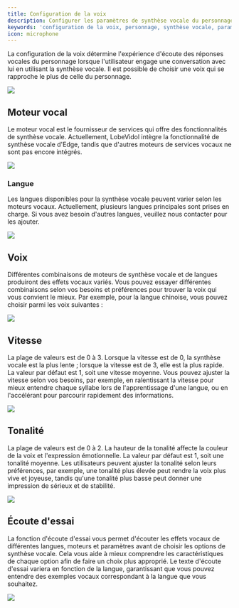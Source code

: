 ```yaml
---
title: Configuration de la voix
description: Configurer les paramètres de synthèse vocale du personnage
keywords: 'configuration de la voix, personnage, synthèse vocale, paramètres'
icon: microphone
---
```


La configuration de la voix détermine l'expérience d'écoute des réponses vocales du personnage lorsque l'utilisateur engage une conversation avec lui en utilisant la synthèse vocale. Il est possible de choisir une voix qui se rapproche le plus de celle du personnage.

<Frame>
  <img src="https://oss.vidol.chat/assets/1d1cfdabce08b8097c3561358c2ba619.webp" />
</Frame>

## Moteur vocal

Le moteur vocal est le fournisseur de services qui offre des fonctionnalités de synthèse vocale. Actuellement, LobeVidol intègre la fonctionnalité de synthèse vocale d'Edge, tandis que d'autres moteurs de services vocaux ne sont pas encore intégrés.

<Frame>
  <img src="https://oss.vidol.chat/assets/dee3d8f963e5965d279ba70710ded7cb.webp" />
</Frame>

### Langue

Les langues disponibles pour la synthèse vocale peuvent varier selon les moteurs vocaux. Actuellement, plusieurs langues principales sont prises en charge. Si vous avez besoin d'autres langues, veuillez nous contacter pour les ajouter.

<Frame>
  <img src="https://oss.vidol.chat/assets/950939b62d2ee35ac35bc16e0b88ed43.webp" />
</Frame>

## Voix

Différentes combinaisons de moteurs de synthèse vocale et de langues produiront des effets vocaux variés. Vous pouvez essayer différentes combinaisons selon vos besoins et préférences pour trouver la voix qui vous convient le mieux. Par exemple, pour la langue chinoise, vous pouvez choisir parmi les voix suivantes :

<Frame>
  <img src="https://oss.vidol.chat/assets/7e7e0f4e03d068152ecaf554ec00e1dc.webp" />
</Frame>

## Vitesse

La plage de valeurs est de 0 à 3. Lorsque la vitesse est de 0, la synthèse vocale est la plus lente ; lorsque la vitesse est de 3, elle est la plus rapide. La valeur par défaut est 1, soit une vitesse moyenne. Vous pouvez ajuster la vitesse selon vos besoins, par exemple, en ralentissant la vitesse pour mieux entendre chaque syllabe lors de l'apprentissage d'une langue, ou en l'accélérant pour parcourir rapidement des informations.

<Frame>
  <img src="https://oss.vidol.chat/assets/2da15f471f3388f2f5e6e8653b4008bb.webp" />
</Frame>

## Tonalité

La plage de valeurs est de 0 à 2. La hauteur de la tonalité affecte la couleur de la voix et l'expression émotionnelle. La valeur par défaut est 1, soit une tonalité moyenne. Les utilisateurs peuvent ajuster la tonalité selon leurs préférences, par exemple, une tonalité plus élevée peut rendre la voix plus vive et joyeuse, tandis qu'une tonalité plus basse peut donner une impression de sérieux et de stabilité.

<Frame>
  <img src="https://oss.vidol.chat/assets/49e31e0775a13d73bb33b04fb44b5b48.webp" />
</Frame>

## Écoute d'essai

La fonction d'écoute d'essai vous permet d'écouter les effets vocaux de différentes langues, moteurs et paramètres avant de choisir les options de synthèse vocale. Cela vous aide à mieux comprendre les caractéristiques de chaque option afin de faire un choix plus approprié. Le texte d'écoute d'essai variera en fonction de la langue, garantissant que vous pouvez entendre des exemples vocaux correspondant à la langue que vous souhaitez.

<Frame>
  <img src="https://oss.vidol.chat/assets/ed6ba0a3716b0b28dfe514a03fb3dc75.webp" />
</Frame>

